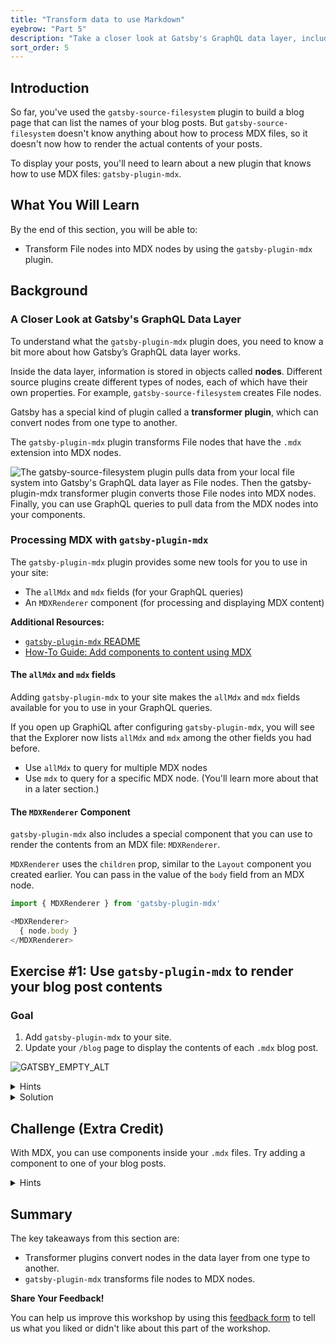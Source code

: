 ```yaml
---
title: "Transform data to use Markdown"
eyebrow: "Part 5"
description: "Take a closer look at Gatsby's GraphQL data layer, including how you can transform data from one type to another."
sort_order: 5
---
```



## Introduction

So far, you've used the `gatsby-source-filesystem` plugin to build a blog page that can list the names of your blog posts. But `gatsby-source-filesystem` doesn't know anything about how to process MDX files, so it doesn't now how to render the actual contents of your posts.

To display your posts, you'll need to learn about a new plugin that knows how to use MDX files: `gatsby-plugin-mdx`.

## What You Will Learn

By the end of this section, you will be able to:

- Transform File nodes into MDX nodes by using the `gatsby-plugin-mdx` plugin.

## Background

### A Closer Look at Gatsby's GraphQL Data Layer

To understand what the `gatsby-plugin-mdx` plugin does, you need to know a bit more about how Gatsby’s GraphQL data layer works.

Inside the data layer, information is stored in objects called **nodes**. Different source plugins create different types of nodes, each of which have their own properties. For example, `gatsby-source-filesystem` creates File nodes.

Gatsby has a special kind of plugin called a **transformer plugin**, which can convert nodes from one type to another.

The `gatsby-plugin-mdx` plugin transforms File nodes that have the `.mdx` extension into MDX nodes.

![The gatsby-source-filesystem plugin pulls data from your local file system into Gatsby's GraphQL data layer as File nodes. Then the gatsby-plugin-mdx transformer plugin converts those File nodes into MDX nodes. Finally, you can use GraphQL queries to pull data from the MDX nodes into your components.](./data-layer-with-nodes.png)

### Processing MDX with `gatsby-plugin-mdx`

The `gatsby-plugin-mdx` plugin provides some new tools for you to use in your site:

* The `allMdx` and `mdx` fields (for your GraphQL queries)
* An `MDXRenderer` component (for processing and displaying MDX content)

<Calloutbox>

**Additional Resources:**

* [`gatsby-plugin-mdx` README](https://www.gatsbyjs.com/plugins/gatsby-plugin-mdx)
* [How-To Guide: Add components to content using MDX](https://www.gatsbyjs.com/docs/how-to/routing/mdx/)

</Calloutbox>

#### The `allMdx` and `mdx` fields

Adding `gatsby-plugin-mdx` to your site makes the `allMdx` and `mdx` fields available for you to use in your GraphQL queries.

If you open up GraphiQL after configuring `gatsby-plugin-mdx`, you will see that the Explorer now lists `allMdx` and `mdx` among the other fields you had before.

* Use `allMdx` to query for multiple MDX nodes
* Use `mdx` to query for a specific MDX node. (You'll learn more about that in a later section.)

#### The `MDXRenderer` Component

`gatsby-plugin-mdx` also includes a special component that you can use to render the contents from an MDX file: `MDXRenderer`.

`MDXRenderer` uses the `children` prop, similar to the `Layout` component you created earlier. You can pass in the value of the `body` field from an MDX node.

```javascript
import { MDXRenderer } from 'gatsby-plugin-mdx'

<MDXRenderer>
  { node.body }
</MDXRenderer>
```


## Exercise #1: Use `gatsby-plugin-mdx` to render your blog post contents

### Goal

1. Add `gatsby-plugin-mdx` to your site.
1. Update your `/blog` page to display the contents of each `.mdx` blog post.

![GATSBY_EMPTY_ALT](./exercise-1-goal.png)

<details>
  <summary>Hints</summary>

* Remember the three steps for setting up a plugin?
* Update your page query to use `allMdx` instead.
* Use the `<MDXRenderer>` component to render the content of your blog posts.

</details>

<details>
  <summary>Solution</summary>

You'll learn more if you work through the exercise on your own.

But if you get stuck, here's [one possible solution](https://github.com/meganesu/gatsby-intro-workshop-example-site/commit/1f4c843cd1c6c8e4eaba9c62d788665c4aa61b63).

</details>

## Challenge (Extra Credit)

With MDX, you can use components inside your `.mdx` files. Try adding a component to one of your blog posts.

<details>
  <summary>Hints</summary>

Need help with the syntax? Check out the Gatsby documentation on [Writing Pages in MDX](https://www.gatsbyjs.com/docs/mdx/writing-pages/).

</details>

## Summary

The key takeaways from this section are:

- Transformer plugins convert nodes in the data layer from one type to another.
- `gatsby-plugin-mdx` transforms file nodes to MDX nodes.

<Calloutbox>

**Share Your Feedback!**

You can help us improve this workshop by using this [feedback form](https://docs.google.com/forms/d/e/1FAIpQLScQSMjKfAaukPiiwvPTpIG3nKEF5pjY0Y_nZX6TGj0L9Tx31w/viewform?usp=pp_url&entry.2075407804=Part+5) to tell us what you liked or didn't like about this part of the workshop.

</Calloutbox>

<PreviousNext
  prevTo="/part-4"
  prevText="Part 4"
  nextTo="/part-6"
  nextText="Part 6"
/>
